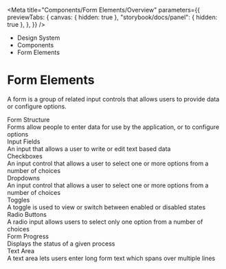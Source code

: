 
<Meta
	title="Components/Form Elements/Overview"
	parameters={{
		previewTabs: {
			canvas: { hidden: true },
			"storybook/docs/panel": { hidden: true },
		},
	}}
/>

<div className="act-docs-container">
	<Masthead />
	<main className="act-body">
		<div className="act-flex act-flex-light-purple">
			<div className="act-flex__container act-flex__container-padding-trim">
				<div className="act-flex__grid">
					<div className="act-flex__row">
						<div className="act-col__cw-12">
							<div className="act-box">
								<div className="act-breadcrumbs">
									<ul className="act-breadcrumbs__container">
										<li className="act-breadcrumbs__crumb act-h6">
											<LinkTo className="act-breadcrumbs__crumb__link" kind="about-about--page">
												Design System <i className="fa-solid fa-angle-right"></i>
											</LinkTo>
										</li>
										<li className="act-breadcrumbs__crumb act-h6">
											<LinkTo className="act-breadcrumbs__crumb__link" kind="components-overview--page">
												Components <i className="fa-solid fa-angle-right"></i>
											</LinkTo>
										</li>
										<li className="act-breadcrumbs__crumb act-h6">
											<LinkTo className="act-breadcrumbs__crumb__link" kind="components-form-elements-overview--page">
												Form Elements <i className="fa-solid fa-angle-right"></i>
											</LinkTo>
										</li>
									</ul>
								</div>
								<h1>Form Elements</h1>
								<p>A form is a group of related input controls that allows users to provide data or configure options.</p>
							</div>
						</div>
					</div>
				</div>
			</div>
		</div>
		<div className="act-flex">
			<div className="act-flex__container">
				<div className="act-flex__grid">
					<div className="act-flex__row">
						<div className="act-col__cw-12">
							<div className="act-box">
								<div className="act-card-grid">
									<LinkTo className="act-card act-card__primary act-card__feature--icon" kind="components-form-elements-form-structure--form-structure">
										<div class="act-card__container">
											<div class="act-card__content">
												<div class="act-card__icon">
													<i class="fa-solid fa-keyboard"></i>
												</div>
												<div class="act-card__title">Form Structure</div>
												<div class="act-card__description">Forms allow people to enter data for use by the application, or to configure options</div>
												<div class="act-card__cta">
													<i class="fa-solid fa-arrow-right"></i>
												</div>
											</div>
										</div>
									</LinkTo>
									<LinkTo className="act-card act-card__primary act-card__feature--icon" kind="components-form-elements-input-fields--input-fields">
										<div class="act-card__container">
											<div class="act-card__content">
												<div class="act-card__icon">
													<i class="fa-solid fa-font"></i>
												</div>
												<div class="act-card__title">Input Fields</div>
												<div class="act-card__description">An input that allows a user to write or edit text based data</div>
												<div class="act-card__cta">
													<i class="fa-solid fa-arrow-right"></i>
												</div>
											</div>
										</div>
									</LinkTo>
									<LinkTo className="act-card act-card__primary act-card__feature--icon" kind="components-form-elements-checkboxes-checkbox-group--checkbox-group">
										<div class="act-card__container">
											<div class="act-card__content">
												<div class="act-card__icon">
													<i class="fa-solid fa-square-check"></i>
												</div>
												<div class="act-card__title">Checkboxes</div>
												<div class="act-card__description">An input control that allows a user to select one or more options from a number of choices</div>
												<div class="act-card__cta">
													<i class="fa-solid fa-arrow-right"></i>
												</div>
											</div>
										</div>
									</LinkTo>
									<LinkTo className="act-card act-card__primary act-card__feature--icon" kind="components-form-elements-dropdowns--dropdowns">
										<div class="act-card__container">
											<div class="act-card__content">
												<div class="act-card__icon">
													<i class="fa-solid fa-square-caret-down"></i>
												</div>
												<div class="act-card__title">Dropdowns</div>
												<div class="act-card__description">An input control that allows a user to select one or more options from a number of choices</div>
												<div class="act-card__cta">
													<i class="fa-solid fa-arrow-right"></i>
												</div>
											</div>
										</div>
									</LinkTo>
									<LinkTo className="act-card act-card__primary act-card__feature--icon" kind="components-form-elements-toggles--toggles">
										<div class="act-card__container">
											<div class="act-card__content">
												<div class="act-card__icon">
													<i class="fa-solid fa-toggle-on"></i>
												</div>
												<div class="act-card__title">Toggles</div>
												<div class="act-card__description">A toggle is used to view or switch between enabled or disabled states</div>
												<div class="act-card__cta">
													<i class="fa-solid fa-arrow-right"></i>
												</div>
											</div>
										</div>
									</LinkTo>
									<LinkTo className="act-card act-card__primary act-card__feature--icon" kind="components-form-elements-radio-buttons-radio-group--radio-group">
										<div class="act-card__container">
											<div class="act-card__content">
												<div class="act-card__icon">
													<i class="fa-solid fa-circle-dot"></i>
												</div>
												<div class="act-card__title">Radio Buttons</div>
												<div class="act-card__description">A radio input allows users to select only one option from a number of choices</div>
												<div class="act-card__cta">
													<i class="fa-solid fa-arrow-right"></i>
												</div>
											</div>
										</div>
									</LinkTo>
									<LinkTo className="act-card act-card__primary act-card__feature--icon" kind="components-form-elements-progress--progress-group">
										<div class="act-card__container">
											<div class="act-card__content">
												<div class="act-card__icon">
													<i class="fa-solid fa-bars-progress"></i>
												</div>
												<div class="act-card__title">Form Progress</div>
												<div class="act-card__description">Displays the status of a given process</div>
												<div class="act-card__cta">
													<i class="fa-solid fa-arrow-right"></i>
												</div>
											</div>
										</div>
									</LinkTo>
									<LinkTo className="act-card act-card__primary act-card__feature--icon" kind="components-form-elements-text-area--text-area">
										<div class="act-card__container">
											<div class="act-card__content">
												<div class="act-card__icon">
													<i class="fa-solid fa-paragraph"></i>
												</div>
												<div class="act-card__title">Text Area</div>
												<div class="act-card__description">A text area lets users enter long form text which spans over multiple lines</div>
												<div class="act-card__cta">
													<i class="fa-solid fa-arrow-right"></i>
												</div>
											</div>
										</div>
									</LinkTo>
								</div>
							</div>
						</div>
					</div>
				</div>
			</div>
		</div>
	</main>
	<footer className="act-footer">
		<AoC />
		<Footer />
	</footer>
</div>
